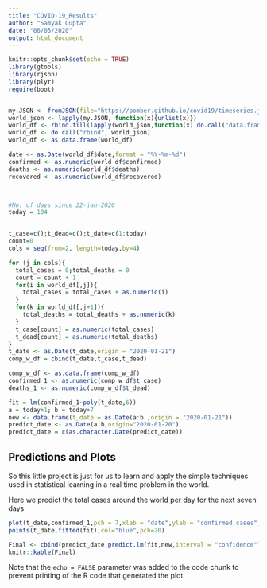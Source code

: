 ---
title: "COVID-19_Results"
author: "Samyak Gupta"
date: "06/05/2020"
output: html_document
---

```{r setup, include=FALSE}
knitr::opts_chunk$set(echo = TRUE)
library(gtools)
library(rjson)
library(plyr)
require(boot)


my.JSON <- fromJSON(file="https://pomber.github.io/covid19/timeseries.json")
world_json <- lapply(my.JSON, function(x){unlist(x)})
world_df <- rbind.fill(lapply(world_json,function(x) do.call("data.frame",as.list(x))))
world_df <- do.call("rbind", world_json)
world_df <- as.data.frame(world_df)

date <- as.Date(world_df$date,format = "%Y-%m-%d")
confirmed <- as.numeric(world_df$confirmed)
deaths <- as.numeric(world_df$deaths)
recovered <- as.numeric(world_df$recovered)



#No. of days since 22-jan-2020
today = 104


t_case=c();t_dead=c();t_date=c(1:today)
count=0
cols = seq(from=2, length=today,by=4)

for (j in cols){
  total_cases = 0;total_deaths = 0
  count = count + 1
  for(i in world_df[,j]){
    total_cases = total_cases + as.numeric(i)
  }
  for(k in world_df[,j+1]){
    total_deaths = total_deaths + as.numeric(k)
  }
  t_case[count] = as.numeric(total_cases)
  t_dead[count] = as.numeric(total_deaths)
}
t_date <- as.Date(t_date,origin = "2020-01-21")
comp_w_df = cbind(t_date,t_case,t_dead)

comp_w_df <- as.data.frame(comp_w_df)
confirmed_1 <- as.numeric(comp_w_df$t_case)
deaths_1 <- as.numeric(comp_w_df$t_dead)

fit = lm(confirmed_1~poly(t_date,6))
a = today+1; b = today+7
new <- data.frame(t_date = as.Date(a:b ,origin = "2020-01-21"))
predict_date <- as.Date(a:b,origin="2020-01-20")
predict_date = c(as.character.Date(predict_date))
```

## Predictions and Plots

So this little project is just for us to learn and apply the simple techniques used in statistical learning in a real time problem in the world.

Here we predict the total cases around the world per day for the next seven days


```{r pressure, echo=FALSE}
plot(t_date,confirmed_1,pch = 7,xlab = "date",ylab = "confirmed cases",main = "Total Confirmed cases per day")
points(t_date,fitted(fit),col="blue",pch=20)
```
```{r echo=FALSE}
Final <- cbind(predict_date,predict.lm(fit,new,interval = "confidence"))
knitr::kable(Final)
```

Note that the `echo = FALSE` parameter was added to the code chunk to prevent printing of the R code that generated the plot.
